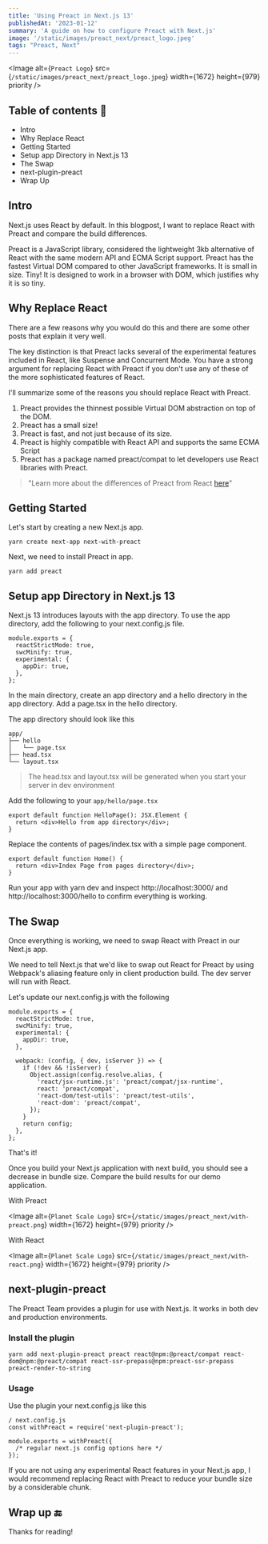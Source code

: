 ```yaml
---
title: 'Using Preact in Next.js 13'
publishedAt: '2023-01-12'
summary: 'A guide on how to configure Preact with Next.js'
image: '/static/images/preact_next/preact_logo.jpeg'
tags: "Preact, Next"
---
```


<Image
  alt={`Preact Logo`}
  src={`/static/images/preact_next/preact_logo.jpeg`}
  width={1672}
  height={979}
  priority
/>

## Table of contents 📃

- Intro
- Why Replace React
- Getting Started
- Setup app Directory in Next.js 13
- The Swap
- next-plugin-preact
- Wrap Up

## Intro

Next.js uses React by default. In this blogpost, I want to replace React with Preact and 
compare the build differences.

Preact is a JavaScript library, considered the lightweight 3kb alternative of React with the 
same modern API and ECMA Script support. Preact has the fastest Virtual DOM compared to other 
JavaScript frameworks. It is small in size. Tiny! It is designed to work in a browser with DOM, 
which justifies why it is so tiny.

## Why Replace React

There are a few reasons why you would do this and there are some other posts that explain it 
very well.

The key distinction is that Preact lacks several of the experimental features included in React, 
like Suspense and Concurrent Mode. You have a strong argument for replacing React with Preact if 
you don't use any of these of the more sophisticated features of React.

I'll summarize some of the reasons you should replace React with Preact.

1. Preact provides the thinnest possible Virtual DOM abstraction on top of the DOM.
2. Preact has a small size!
3. Preact is fast, and not just because of its size.
4. Preact is highly compatible with React API and supports the same ECMA Script
5. Preact has a package named preact/compat to let developers use React libraries with Preact.

> "Learn more about the differences of Preact from React [here](https://preactjs.com/guide/v8/differences-to-react/)"

## Getting Started

Let's start by creating a new Next.js app.

```
yarn create next-app next-with-preact
```

Next, we need to install Preact in app.

```
yarn add preact
```

## Setup app Directory in Next.js 13

Next.js 13 introduces layouts with the app directory. To use the app directory, add the following 
to your next.config.js file.

```
module.exports = {
  reactStrictMode: true,
  swcMinify: true,
  experimental: {
    appDir: true,
  },
};
```

In the main directory, create an app directory and a hello directory in the app directory. Add 
a page.tsx in the hello directory.

The app directory should look like this

```
app/
├── hello
│   └── page.tsx
├── head.tsx
└── layout.tsx
```

> The head.tsx and layout.tsx will be generated when you start your server in dev environment

Add the following to your `app/hello/page.tsx`

```
export default function HelloPage(): JSX.Element {
  return <div>Hello from app directory</div>;
}
```

Replace the contents of pages/index.tsx with a simple page component.

```
export default function Home() {
  return <div>Index Page from pages directory</div>;
}
```

Run your app with yarn dev and inspect http://localhost:3000/ and http://localhost:3000/hello 
to confirm everything is working.

## The Swap

Once everything is working, we need to swap React with Preact in our Next.js app.

We need to tell Next.js that we'd like to swap out React for Preact by using Webpack's aliasing 
feature only in client production build. The dev server will run with React.

Let's update our next.config.js with the following

```
module.exports = {
  reactStrictMode: true,
  swcMinify: true,
  experimental: {
    appDir: true,
  },

  webpack: (config, { dev, isServer }) => {
    if (!dev && !isServer) {
      Object.assign(config.resolve.alias, {
        'react/jsx-runtime.js': 'preact/compat/jsx-runtime',
        react: 'preact/compat',
        'react-dom/test-utils': 'preact/test-utils',
        'react-dom': 'preact/compat',
      });
    }
    return config;
  },
};

```

That's it!

Once you build your Next.js application with next build, you should see a decrease in bundle size. 
Compare the build results for our demo application.

With Preact

<Image
  alt={`Planet Scale Logo`}
  src={`/static/images/preact_next/with-preact.png`}
  width={1672}
  height={979}
  priority
/>

With React

<Image
  alt={`Planet Scale Logo`}
  src={`/static/images/preact_next/with-react.png`}
  width={1672}
  height={979}
  priority
/>

## next-plugin-preact

The Preact Team provides a plugin for use with Next.js. It works in both dev and production 
environments.

### Install the plugin

```
yarn add next-plugin-preact preact react@npm:@preact/compat react-dom@npm:@preact/compat react-ssr-prepass@npm:preact-ssr-prepass preact-render-to-string

```

### Usage

Use the plugin your next.config.js like this

```
/ next.config.js
const withPreact = require('next-plugin-preact');

module.exports = withPreact({
  /* regular next.js config options here */
});
```

If you are not using any experimental React features in your Next.js app, I would recommend 
replacing React with Preact to reduce your bundle size by a considerable chunk.

## Wrap up 🔚

Thanks for reading!